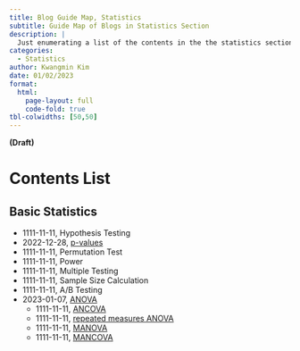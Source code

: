```yaml
---
title: Blog Guide Map, Statistics 
subtitle: Guide Map of Blogs in Statistics Section
description: |
  Just enumerating a list of the contents in the the statistics section 
categories:
  - Statistics
author: Kwangmin Kim
date: 01/02/2023
format: 
  html:
    page-layout: full
    code-fold: true
tbl-colwidths: [50,50]
---
```


**(Draft)**

# Contents List

## Basic Statistics

* 1111-11-11, Hypothesis Testing
* 2022-12-28, [p-values](../2022-12-08-P-value/index.qmd)
* 1111-11-11, Permutation Test
* 1111-11-11, Power
* 1111-11-11, Multiple Testing
* 1111-11-11, Sample Size Calculation
* 1111-11-11, A/B Testing
* 2023-01-07, [ANOVA](../2023-01-07-anova/index.qmd)
  * 1111-11-11, [ANCOVA](../2023-01-07-anova/index.qmd)
  * 1111-11-11, [repeated measures ANOVA](../2023-01-07-anova/index.qmd)
  * 1111-11-11, [MANOVA](../2023-01-07-anova/index.qmd)
  * 1111-11-11, [MANCOVA](../2023-01-07-anova/index.qmd)